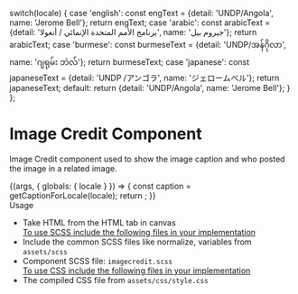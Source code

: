
  switch(locale) {
    case 'english': const engText = {detail: 'UNDP/Angola', name: 'Jerome Bell'}; return engText;
    case 'arabic': const arabicText = {detail: 'برنامج الأمم المتحدة الإنمائي / أنغولا', name: 'جيروم بيل'}; return arabicText;
    case 'burmese': const burmeseText = {detail: 'UNDP/အန်ဂိုလာ', name: 'ဂျရုမ်း ဘဲလ်'}; return burmeseText;
    case 'japanese': const japaneseText = {detail: 'UNDP /アンゴラ', name: 'ジェロームベル'}; return japaneseText;
    default:
      return {detail: 'UNDP/Angola', name: 'Jerome Bell'};
  }
};

<Meta title="Atoms/Image/Image Credit" />

<style>{`
 .subheading {
    font-weight: 700;
    font-size: 24px;
    color: #031c2d;
    letter-spacing: 1.5px;
    line-height: 24px;
    margin-bottom: 12px;
    margin-top: 40px;
  }
  .sbdocs .sbdocs-p,
  .sbdocs .sbdocs-li{
    font-size: 1rem;
  }
`}</style>

# Image Credit Component
Image Credit component used to show the image caption and who posted the image in a related image.

<Story name="Imagecredit">
  {(args, { globals: { locale } }) => {
    const caption = getCaptionForLocale(locale);
    return <Imagecredit label={caption.detail} name={caption.name}></Imagecredit>;
  }}
</Story>

<div className="subheading">Usage</div>
<ul>
<li>Take HTML from the HTML tab in canvas</li>
<u>To use SCSS include the following files in your implementation</u>
<li>Include the common SCSS files like normalize, variables from <code>assets/scss</code></li>
<li>Component SCSS file: <code>imagecredit.scss</code></li>
<u>To use CSS include the following files in your implementation</u>
<li>The compiled CSS file from <code>assets/css/style.css</code></li>
</ul>
